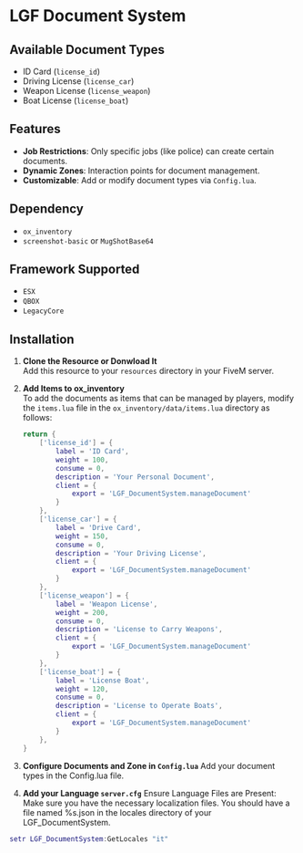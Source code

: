 # LGF Document System


## Available Document Types

- ID Card (`license_id`)
- Driving License (`license_car`)
- Weapon License (`license_weapon`)
- Boat License (`license_boat`)

## Features

- **Job Restrictions**: Only specific jobs (like police) can create certain documents.
- **Dynamic Zones**: Interaction points for document management.
- **Customizable**: Add or modify document types via `Config.lua`.


## Dependency

- `ox_inventory`
- `screenshot-basic` or `MugShotBase64`

## Framework Supported

- `ESX`
- `QBOX`
- `LegacyCore`

## Installation

1. **Clone the Resource or Donwload It**  
   Add this resource to your `resources` directory in your FiveM server.

2. **Add Items to ox_inventory**  
   To add the documents as items that can be managed by players, modify the `items.lua` file in the `ox_inventory/data/items.lua` directory as follows:

   ```lua copy
   return {
       ['license_id'] = {
           label = 'ID Card',
           weight = 100,
           consume = 0,
           description = 'Your Personal Document',
           client = {
               export = 'LGF_DocumentSystem.manageDocument'
           }
       },
       ['license_car'] = {
           label = 'Drive Card',
           weight = 150,
           consume = 0,
           description = 'Your Driving License',
           client = {
               export = 'LGF_DocumentSystem.manageDocument'
           }
       },
       ['license_weapon'] = {
           label = 'Weapon License',
           weight = 200,
           consume = 0,
           description = 'License to Carry Weapons',
           client = {
               export = 'LGF_DocumentSystem.manageDocument'
           }
       },
       ['license_boat'] = {
           label = 'License Boat',
           weight = 120,
           consume = 0,
           description = 'License to Operate Boats',
           client = {
               export = 'LGF_DocumentSystem.manageDocument'
           }
       },
   }
   ```

3. **Configure Documents and Zone in `Config.lua`**
   Add your document types in the Config.lua file.

4. **Add your Language `server.cfg`**
   Ensure Language Files are Present: Make sure you have the necessary localization files. You should have a file named %s.json in the locales directory of your LGF_DocumentSystem.

```lua copy
setr LGF_DocumentSystem:GetLocales "it"
```
